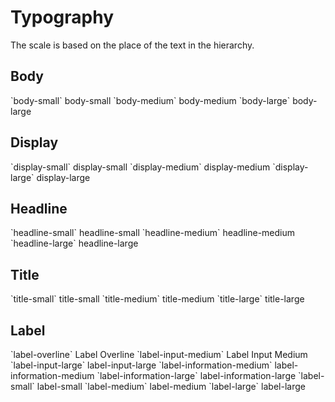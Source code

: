 
<Meta title="Docs/Style/Typography" />

# Typography

The scale is based on the place of the text in the hierarchy.

## Body
<gds-flex display="flex" direction="column">
    <gds-flex display="flex" gap="s" padding="l 0" align="center" border="0 0 4xs/base300 0"  >
        <gds-text min="30" align="left">`body-small`</gds-text>
        <gds-text size="body-small">body-small</gds-text>
    </gds-flex>
    <gds-flex display="flex" gap="s" padding="l 0" align="center" border="0 0 4xs/base300 0">
        <gds-text min="30" align="left">`body-medium`</gds-text>
        <gds-text size="body-medium">body-medium</gds-text>
    </gds-flex>
    <gds-flex display="flex" gap="s" padding="l 0" align="center" border="0 0 4xs/base300 0">
        <gds-text min="30" align="left">`body-large`</gds-text>
        <gds-text size="body-large">body-large</gds-text>
    </gds-flex>
</gds-flex>
 
## Display
<gds-flex display="flex" direction="column">
    <gds-flex display="flex" gap="s" padding="l 0" align="center" border="0 0 4xs/base300 0">
        <gds-text min="30" align="left">`display-small`</gds-text>
        <gds-text size="display-small">display-small</gds-text>
    </gds-flex>
    <gds-flex display="flex" gap="s" padding="l 0" align="center" border="0 0 4xs/base300 0">
        <gds-text min="30" align="left">`display-medium`</gds-text>
        <gds-text size="display-medium">display-medium</gds-text>
    </gds-flex>
    <gds-flex display="flex" gap="s" padding="l 0" align="center" border="0 0 4xs/base300 0">
        <gds-text min="30" align="left">`display-large`</gds-text>
        <gds-text size="display-large">display-large</gds-text>
    </gds-flex>
</gds-flex>

## Headline
<gds-flex display="flex" direction="column">
    <gds-flex display="flex" gap="s" padding="l 0" align="center" border="0 0 4xs/base300 0">
        <gds-text min="30" align="left">`headline-small`</gds-text>
        <gds-text size="headline-small">headline-small</gds-text>
    </gds-flex>
    <gds-flex display="flex" gap="s" padding="l 0" align="center" border="0 0 4xs/base300 0">
        <gds-text min="30" align="left">`headline-medium`</gds-text>
        <gds-text size="headline-medium">headline-medium</gds-text>
    </gds-flex>
    <gds-flex display="flex" gap="s" padding="l 0" align="center" border="0 0 4xs/base300 0">
        <gds-text min="30" align="left">`headline-large`</gds-text>
        <gds-text size="headline-large">headline-large</gds-text>
    </gds-flex>
</gds-flex>

## Title
<gds-flex display="flex" direction="column">
    <gds-flex display="flex" gap="s" padding="l 0" align="center" border="0 0 4xs/base300 0">
        <gds-text min="30" align="left">`title-small`</gds-text>
        <gds-text size="title-small">title-small</gds-text>
    </gds-flex>
    <gds-flex display="flex" gap="s" padding="l 0" align="center" border="0 0 4xs/base300 0">
        <gds-text min="30" align="left">`title-medium`</gds-text>
        <gds-text size="title-medium">title-medium</gds-text>
    </gds-flex>
    <gds-flex display="flex" gap="s" padding="l 0" align="center" border="0 0 4xs/base300 0">
        <gds-text min="30" align="left">`title-large`</gds-text>
        <gds-text size="title-large">title-large</gds-text>
    </gds-flex>
</gds-flex>

## Label
<gds-flex display="flex" direction="column">
    <gds-flex display="flex" gap="s" padding="l 0" align="center" border="0 0 4xs/base300 0">
        <gds-text min="30" align="left">`label-overline`</gds-text>
        <gds-text size="label-overline">Label Overline</gds-text>
    </gds-flex>
    <gds-flex display="flex" gap="s" padding="l 0" align="center" border="0 0 4xs/base300 0">
        <gds-text min="30" align="left">`label-input-medium`</gds-text>
        <gds-text size="label-input-medium">Label Input Medium</gds-text>
    </gds-flex>
    <gds-flex display="flex" gap="s" padding="l 0" align="center" border="0 0 4xs/base300 0">
        <gds-text min="30" align="left">`label-input-large`</gds-text>
        <gds-text size="label-input-large">label-input-large</gds-text>
    </gds-flex>
    <gds-flex display="flex" gap="s" padding="l 0" align="center" border="0 0 4xs/base300 0">
        <gds-text min="30" align="left">`label-information-medium`</gds-text>
        <gds-text size="label-information-medium">label-information-medium</gds-text>
    </gds-flex>
    <gds-flex display="flex" gap="s" padding="l 0" align="center" border="0 0 4xs/base300 0">
        <gds-text min="30" align="left">`label-information-large`</gds-text>
        <gds-text size="label-information-large">label-information-large</gds-text>
    </gds-flex>
    <gds-flex display="flex" gap="s" padding="l 0" align="center" border="0 0 4xs/base300 0">
        <gds-text min="30" align="left">`label-small`</gds-text>
        <gds-text size="label-small">label-small</gds-text>
    </gds-flex>
    <gds-flex display="flex" gap="s" padding="l 0" align="center" border="0 0 4xs/base300 0">
        <gds-text min="30" align="left">`label-medium`</gds-text>
        <gds-text size="label-medium">label-medium</gds-text>
    </gds-flex>
    <gds-flex display="flex" gap="s" padding="l 0" align="center" border="0 0 4xs/base300 0">
        <gds-text min="30" align="left">`label-large`</gds-text>
        <gds-text size="label-large">label-large</gds-text>
    </gds-flex>
</gds-flex>
